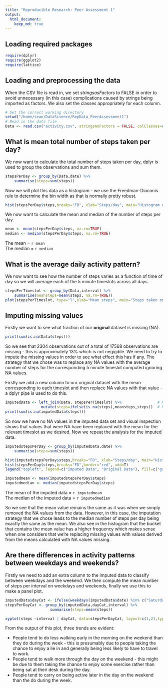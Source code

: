 ```yaml
---
title: "Reproducible Research: Peer Assessment 1"
output: 
  html_document:
    keep_md: true
---
```

## Loading required packages
```r
require(dplyr)
require(ggplot2)
require(lattice)
```

## Loading and preprocessing the data

When the CSV file is read in, we set *stringsasFactors* to FALSE in order to avoid unnecessary (in this case) complications caused by strings being imported as factors. We also set the classes appropriately for each column.

```r
# Set the correct working directory
setwd("/home/sean/DataScience/RepData_PeerAssessment1")
# Read in the data file
Data <- read.csv("activity.csv", stringsAsFactors = FALSE, colClasses=c("numeric", "Date", "numeric"))
```



## What is mean total number of steps taken per day?

We now want to calculate the total number of steps taken per day, dplyr is used to group the observations and sum them.

```r
stepsPerDay <- group_by(Data,date) %>%
    summarise(steps=sum(steps))
```

Now we will plot this data as a histogram - we use the Freedman-Diaconis rule to determine the bin width as that is normally pretty robust.

```r
hist(stepsPerDay$steps,breaks="FD", xlab="Steps/day", main="Histogram of The Number of Steps Per Day")
```

We now want to calculate the mean and median of the number of steps per day.

```r
mean <- mean(stepsPerDay$steps, na.rm=TRUE)
median <- median(stepsPerDay$steps, na.rm=TRUE)
```
 The mean = `r mean`  
 The median = `r median`
 
## What is the average daily activity pattern?

We now want to see how the number of steps varies as a function of time of day so we will average each of the 5 minute timeslots across all days.

```r
stepsPerTimeslot <- group_by(Data,interval) %>%
    summarise(meansteps=mean(steps, na.rm=TRUE))
plot(stepsPerTimeslot, type="l",ylab="Mean steps", main="Steps taken on average through the week \n during each 5 minute sample interval")
```


## Imputing missing values

Firstly we want to see what fraction of our **original** dataset is missing (NA).

```r
print(sum(is.na(Data$steps)))
```

So we see that 2304 observations out of a total of 17568 observations are missing - this is approximately 13% which is not negigible. We need to try to impute the missing values in order to see what effect this has if any. The strategy that we chose was to replace any NA values with the average number of steps for the corresponding 5 minute timeslot computed ignoring NA values.

Firstly we add a new column to our original dataset with the mean corresponding to each timeslot and then replace NA values with that value -  a dplyr pipe is used to do this.

```r
imputedData <- left_join(Data, stepsPerTimeslot) %>%                # Merge data from stepsPerTimeslot - join will be on interval
                mutate(steps=ifelse(is.na(steps),meansteps,steps))  # Replace steps with the corresponding mean if its NA
print(sum(is.na(imputedData$steps)))
```

So now we have no NA values in the imputed data set and visual inspection shows that values that were NA have been replaced with the mean for the relevant timeslot as we desired. Now we repeat the analysis for the imputed data.

```r
imputedstepsPerDay <- group_by(imputedData,date) %>%
    summarise(steps=sum(steps))
```

```r
hist(imputedstepsPerDay$steps,breaks="FD", xlab="Steps/day", main="Histogram of The Number of Steps Per Day",col="gray")
hist(stepsPerDay$steps,breaks="FD",border="red", add=T)
legend("topleft", legend=c("Imputed Data", "Original Data"), fill=c("gray", NULL), border=c("black", "red"))
```

```r
imputedmean <- mean(imputedstepsPerDay$steps)
imputedmedian <- median(imputedstepsPerDay$steps)
```

 The mean of the imputed data = `r imputedmean`  
 The median of the imputed data = `r imputedmedian`
 
So we see that the mean value remains the same as it was when we simply removed the NA values from the data. However, in this case, the imputation strategy that we chose leads to the median number of steps per day being exactly the same as the mean. We also see in the histogram that the bucket that contains the mean value has a higher frequency which makes sense when one considers that we're replacing missing values with values derived from the means calculated with NA values missing.

## Are there differences in activity patterns between weekdays and weekends?

Firstly we need to add an extra column to the imputed data to classify between weekdays and the weekend. We then compute the mean number of steps per interval on weekdays and weekends, finally we use this to make a panel plot.

```r
imputedData$dayCat <- ifelse(weekdays(imputedData$date) %in% c("Saturday", "Sunday"), "weekend", "weekday")
stepsPerDayCat <- group_by(imputedData,dayCat,interval) %>%
                    summarise(steps=mean(steps))

xyplot(steps ~interval | dayCat, data=stepsPerDayCat, layout=c(1,2),type=c("l","l"), ylab="Mean Steps")
```

From the output of this plot, three trends are evident:

* People tend to do less walking early in the morning on the weekend than they do during the week - this is presumably due to people taking the chance to enjoy a lie in and generally being less likely to have to travel to work.
* People tend to walk more through the day on the weekend - this might be due to them taking the chance to enjoy some exercise rather than being sat at their desk during the day.
* People tend to carry on being active later in the day on the weekend than the do during the week.
